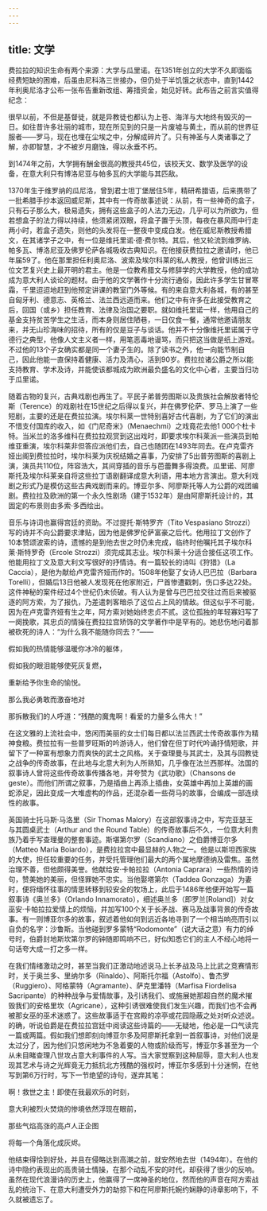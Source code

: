 ```yaml
---
---
---
```

title: 文学
---




费拉拉的知识生命有两个来源：大学与瓜里诺。在1351年创立的大学不久即面临经费短缺的困难，后虽由尼科洛三世接办，但仍处于半饥饿之状态中，直到1442年利奥尼洛才公布一张布告重新改组、筹措资金，始见好转。此布告之前言实值得纪念：

很早以前，不但是基督徒，就是异教徒也都认为上苍、海洋与大地终有毁灭的一日。如往昔许多壮丽的城市，现在所见到的只是一片废墟与黄土，而从前的世界征服者——罗马，现在也埋在尘埃之中，分解成碎片了。只有神圣与人类诸事之了解，亦即智慧，才不被岁月磨蚀，得以永垂不朽。



到1474年之前，大学拥有酬金很高的教授共45位，该校天文、数学及医学的设备，在意大利只有博洛尼亚与帕多瓦的大学能与其匹敌。

1370年生于维罗纳的瓜尼洛，曾到君士坦丁堡居住5年，精研希腊语，后来携带了一批希腊手抄本返回威尼斯，其中有一传奇故事述说：从前，有一些神奇的盒子，只有石子那么大，极易遗失，拥有这些盒子的人法力无边，几乎可以为所欲为，但若想盒子的法力得以持续，他须紧闭双眼，将盒子置于头顶，每夜在暴风雨中行走两小时，若盒子遗失，则他的头发将在一整夜中变成白发。他在威尼斯教授希腊文，在其诸学子之中，有一位是维托里诺·德·费尔特。其后，他又轮流到维罗纳、帕多瓦、博洛尼亚及佛罗伦萨各城吸收古典知识。在他接获费拉拉之邀请时，他已年届59了。他在那里担任利奥尼洛、波索及埃尔科莱的私人教授，他曾训练出三位文艺复兴史上最开明的君主。他是一位教希腊文与修辞学的大学教授，他的成功成为意大利人谈论的题材。由于他的文学著作十分流行通俗，因此许多学生甘冒寒霜，千里迢迢地赶到他预定讲课的教室门外等候。有的来自意大利各城，有的甚至自匈牙利、德意志、英格兰、法兰西远道而来。他们之中有许多在此接受教育之后，回国（或乡）担任教育、法律及治国之要职。就如维托里诺一样，他用自己的基金支持贫苦学生之生活，而本身则居住陋巷，一日仅食一餐，通常他邀请朋友来，并无山珍海味的招待，所有的仅是豆子与谈话。他并不十分像维托里诺属于守德行之典型，他像人文主义者一样，用笔恶毒地谩骂，而只把这当做是纸上游戏。不过他的13个子女确实都是同一个妻子生的。除了读书之外，他一向能节制自己，因此他能一直保持着健康、活力及清心，活到90岁。费拉拉诸公爵之所以能支持教育、学术及诗，并能使该都城成为欧洲最负盛名的文化中心者，主要当归功于瓜里诺。

随着古物的复兴，古典戏剧也再生了。平民子弟普劳图斯以及贵族社会解放者特伦斯（Terence）的戏剧社在15世纪之后得以复兴，并在佛罗伦萨、罗马上演了一些短剧，主要的还是在费拉拉演。埃尔科莱一世特别喜好古代喜剧，为了它们的演出不惜支付国库的收入，如《门尼奇米》（Menaechmi）之戏竟花去他1 000个杜卡特。当米兰的洛多维科在费拉拉观赏到这出戏时，即要求埃尔科莱派一些演员到帕维亚重演，埃尔科莱非但答应派他们去，自己也随团在1493年同去。在卢克雷齐娅出阁到费拉拉时，埃尔科莱为庆祝结婚之喜事，乃安排了5出普劳图斯的喜剧上演，演员共110位，阵容浩大，其间穿插的音乐与芭蕾舞多得浪费。瓜里诺、阿廖斯托及埃尔科莱亲自将这些拉丁语剧翻译成意大利语，用本地方言演出。意大利戏剧之形式乃是模仿这些古典戏剧而来的。博亚尔多、阿廖斯托等人为公爵的戏团编剧。费拉拉及欧洲的第一个永久性剧场（建于1532年）是由阿廖斯托设计的，其固定的布景则由多索·多西绘出。

音乐与诗词也赢得宫廷的资助。不过提托·斯特罗齐（Tito Vespasiano Strozzi）写的诗并不向公爵要求津贴，因为他是佛罗伦萨富豪之后代。他用拉丁文创作了10本赞颂波索的诗，遗憾的是到他去世之时仍未完成，临终时他嘱托其子埃尔科莱·斯特罗奇（Ercole Strozzi）须完成其志业。埃尔科莱十分适合接任这项工作。他能用拉丁文及意大利文写很好的抒情诗。有一篇较长的诗叫《狩猎》（La Caccia），是他为献给卢克雷齐娅而作的。1508年他娶了女诗人巴巴拉（Barbara Torelli），但婚后13日他被人发现死在他家附近，尸首惨遭戳刺，伤口多达22处。这件神秘的案件经过4个世纪仍未侦破。有人认为是曾与巴巴拉交往过而后来被驱逐的阿方索，为了报仇，乃差遣刺客暗杀了这位占上风的情敌。但这似乎不可能，因为在卢克雷齐娅有生之年，阿方索对她始终忠贞不贰。这位孤独的年轻寡妇写了一阕挽歌，其忠贞的情操在费拉拉宫矫饰的文学著作中是罕有的。她悲伤地问着那被砍死的诗人：“为什么我不能随你同去？”——

假如我的热情能够温暖你冰冷的躯体，

假如我的眼泪能够使死灰复燃，

重新给予你生命的愉悦。

那么我必勇敢而激奋地对

那拆散我们的人呼道：“残酷的魔鬼啊！看爱的力量多么伟大！”



在这文雅的上流社会中，悠闲而美丽的女士们每日都以法兰西武士传奇故事作为精神食粮。费拉拉有一些普罗旺斯的吟游诗人，他们曾在但丁时代吟诵抒情短歌，并留下了一种富有想象力而爽快的武士之风格。关于查理曼与其武士，及其与回教徒之战争的传奇故事，在此地与北意大利为人所熟知，几乎像在法兰西那样。法国的叙事诗人曾将这些传奇故事传播各地，并夸赞为《武功歌》（Chansons de geste）。而他们所谓之叙事，乃是插曲上再添上插曲，女英雄中再加上英雄的画蛇添足，因此变成一大堆虚构的作品，还混杂着一些荷马的故事，合编成一部连续性的故事。

英国骑士托马斯·马洛里（Sir Thomas Malory）在这部叙事诗之中，写完亚瑟王与其圆桌武士（Arthur and the Round Table）的传奇故事后不久，一位意大利贵族乃着手写查理曼的整套事迹。斯堪第尔罗（Scandiano）之伯爵博亚尔多（Matteo Maria Boiardo），是费拉拉宫中最显赫的人物之一。他是以斯坦西家族的大使，担任较重要的任务，并受托管理他们最大的两个属地摩德纳及雷焦。虽然治理不善，但他颇得美誉。他献给安·卡帕拉拉（Antonia Caprara）一些热情的诗句，赞美她的美丽，但怪罪她不忠实。当他娶塔第尔（Taddea Gonzaga）为妻时，便将缅怀往事的情思转移到较安全的牧场上，此后于1486年他便开始写一篇叙事诗《奥兰多》（Orlando Innamorato），细述奥兰多（即罗兰[Roland]）对女巫安·卡帕拉拉爱情上的烦恼，并加写100个关于长矛战、赛马及战事背景的传奇故事。有一则博亚尔多的故事，叙述着他如何到远近各地寻到了一个相当响亮而引以自负的名字：沙鲁斯。当他碰到罗多蒙特“Rodomonte”（说大话之意）有力的绰号时，伯爵封地斯坎第尔罗的钟随即鸣响不已，好似知悉它们的主人不经心地将一句话夸大成一打之多一样。

在我们情绪激动之时，甚至当我们正激动地述说马上长矛战及马上比武之竞赛情形时，关于奥兰多、里纳尔多（Rinaldo）、阿斯托尔福（Astolfo）、鲁杰罗（Ruggiero）、阿格蒙特（Agramante）、萨克里潘特（Marfisa Fiordelisa Sacripante）的种种战争与爱情故事，及引诱我们、或施展她那超自然的魔术摧毁我们的安格里坎（Agricane），这种引诱很难使我们发生兴趣，而我们也不会再被那女巫的巫术迷惑了。这些故事适于在宫殿的凉亭或花园隐蔽之处对听众述说。的确，听说伯爵是在费拉拉宫廷中阅读这些诗篇的——无疑地，他必是一口气读完一篇或两篇。假如我们想即刻向博亚尔多及阿廖斯托拿到一首叙事诗，对他们说是太过分了，因为他们只悠闲地为不急着要的人物或阶级而写，博亚尔多甚至为一个从未目睹查理八世攻占意大利事件的人写。当大家觉察到这种屈辱，意大利人也发现其艺术与诗之光辉竟无力抵抗北方残酷的强权时，博亚尔多感到十分迷惘，在他写到第6万行时，写下一节绝望的诗句，遂弃其笔：

啊！救世之主！即使在我最欢乐的时刻，

意大利被烈火焚烧的惨境依然浮现在眼前，

那些气焰高涨的高卢人正企图

将每一个角落化成灰烬。



他结束得恰到好处，并且在侵略达到高潮之前，就安然地去世（1494年）。在他的诗中隐约表现出的高贵骑士情操，在那个动乱不安的时代，却获得了很少的反响。虽然在现代浪漫诗的历史上，他赢得了一席神圣的地位，然而他的声音在阿方索战乱的统治下、在意大利遭受外力的劫掠下和在阿廖斯托婉约娴静的诗章影响下，不久就被遗忘了。
